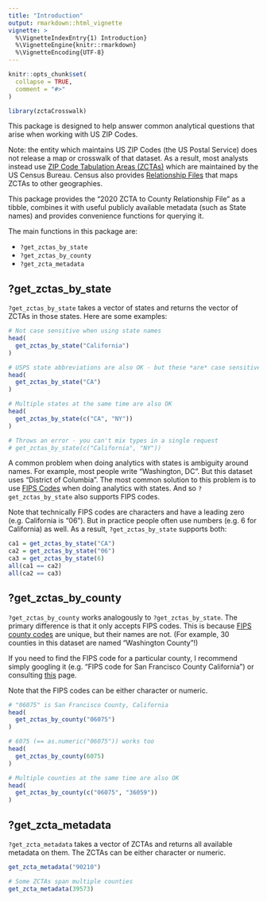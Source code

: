```yaml
---
title: "Introduction"
output: rmarkdown::html_vignette
vignette: >
  %\VignetteIndexEntry{1) Introduction}
  %\VignetteEngine{knitr::rmarkdown}
  %\VignetteEncoding{UTF-8}
---
```


```r
knitr::opts_chunk$set(
  collapse = TRUE,
  comment = "#>"
)
```

```r
library(zctaCrosswalk)
```

This package is designed to help answer common analytical questions that arise
when working with US ZIP Codes.

Note: the entity which maintains US ZIP Codes (the US Postal
Service) does not release a map or crosswalk of that dataset. As a result, most
analysts instead use [ZIP Code Tabulation Areas (ZCTAs)](https://www.census.gov/programs-surveys/geography/guidance/geo-areas/zctas.html) which
are maintained by the US Census Bureau. Census
also provides [Relationship Files](https://www.census.gov/geographies/reference-files/time-series/geo/relationship-files.2020.html#zcta) that maps ZCTAs to other geographies.

This package provides the "2020 ZCTA to County Relationship File" as a tibble, combines it with useful publicly available metadata (such as State names) and provides convenience functions for querying it.

The main functions in this package are:

 * `?get_zctas_by_state`
 * `?get_zctas_by_county`
 * `?get_zcta_metadata`

## ?get_zctas_by_state

`?get_zctas_by_state` takes a vector of states and returns the vector of ZCTAs in those states. Here are some examples:

```r
# Not case sensitive when using state names
head(
  get_zctas_by_state("California")
)

# USPS state abbreviations are also OK - but these *are* case sensitive
head(
  get_zctas_by_state("CA")
)

# Multiple states at the same time are also OK
head(
  get_zctas_by_state(c("CA", "NY"))
)

# Throws an error - you can't mix types in a single request
# get_zctas_by_state(c("California", "NY"))
```

A common problem when doing analytics with states is ambiguity around names. For 
example, most people write "Washington, DC". But this dataset uses "District of Columbia". The most common solution to this problem is to use [FIPS Codes](https://en.wikipedia.org/wiki/Federal_Information_Processing_Standard_state_code)
when doing analytics with states. And so `?get_zctas_by_state` also
supports FIPS codes. 

Note that technically FIPS codes are characters and have a leading 
zero (e.g. California is "06"). But in practice people often use numbers (e.g.
6 for California) as well. As a result, `?get_zctas_by_state` supports both:

```r
ca1 = get_zctas_by_state("CA")
ca2 = get_zctas_by_state("06")
ca3 = get_zctas_by_state(6)
all(ca1 == ca2)
all(ca2 == ca3)
```

## ?get_zctas_by_county

`?get_zctas_by_county` works analogously to `?get_zctas_by_state`. The primary
difference is that it only accepts FIPS codes. This is because [FIPS county codes](https://en.wikipedia.org/wiki/FIPS_county_code) are unique, but their names are not.
(For example, 30 counties in this dataset are named "Washington County"!)

If you need to find the FIPS code for a particular county, I recommend simply googling
it (e.g. "FIPS code for San Francisco County California") or consulting
[this](https://en.wikipedia.org/wiki/List_of_United_States_FIPS_codes_by_county) page.

Note that the FIPS codes can be either character or numeric.
```r
# "06075" is San Francisco County, California
head(
  get_zctas_by_county("06075")
)

# 6075 (== as.numeric("06075")) works too
head(
  get_zctas_by_county(6075)
)

# Multiple counties at the same time are also OK
head(
  get_zctas_by_county(c("06075", "36059"))
)
```

## ?get_zcta_metadata

`?get_zcta_metadata` takes a vector of ZCTAs and returns all available metadata on them.
The ZCTAs can be either character or numeric.

```r
get_zcta_metadata("90210")

# Some ZCTAs span multiple counties
get_zcta_metadata(39573)
```
